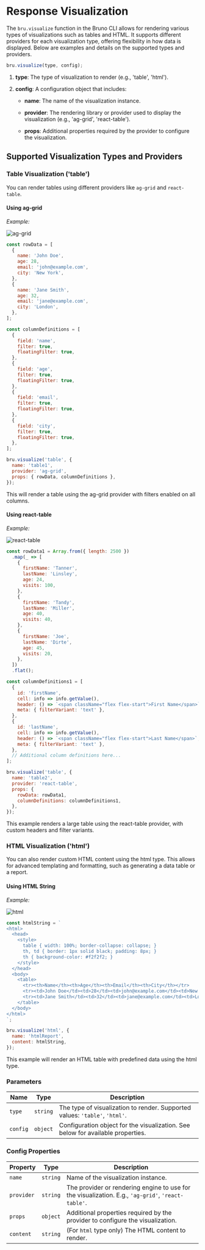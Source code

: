
# Response Visualization<PremiumBadge />

The `bru.visualize` function in the Bruno CLI allows for rendering various types of visualizations such as tables and HTML. It supports different providers for each visualization type, offering flexibility in how data is displayed. Below are examples and details on the supported types and providers.

```javascript
bru.visualize(type, config);
```

1. **type**: The type of visualization to render (e.g., 'table', 'html').

2. **config**: A configuration object that includes:

   - **name**: The name of the visualization instance.

   - **provider**: The rendering library or provider used to display the visualization (e.g., 'ag-grid', 'react-table').

   - **props**: Additional properties required by the provider to configure the visualization.

## Supported Visualization Types and Providers

### Table Visualization ('table')

You can render tables using different providers like `ag-grid` and `react-table`.

#### Using **ag-grid**

_Example:_

![ag-grid](/screenshots/visualization/ag-grid.png)

```javascript
const rowData = [
  {
    name: 'John Doe',
    age: 28,
    email: 'john@example.com',
    city: 'New York',
  },
  {
    name: 'Jane Smith',
    age: 32,
    email: 'jane@example.com',
    city: 'London',
  },
];

const columnDefinitions = [
  {
    field: 'name',
    filter: true,
    floatingFilter: true,
  },
  {
    field: 'age',
    filter: true,
    floatingFilter: true,
  },
  {
    field: 'email',
    filter: true,
    floatingFilter: true,
  },
  {
    field: 'city',
    filter: true,
    floatingFilter: true,
  },
];

bru.visualize('table', {
  name: 'table1',
  provider: 'ag-grid',
  props: { rowData, columnDefinitions },
});
```

This will render a table using the ag-grid provider with filters enabled on all columns.

#### Using **react-table**

_Example:_

![react-table](/screenshots/visualization/react-table.png)

```javascript
const rowData1 = Array.from({ length: 2500 })
  .map(_ => [
    {
      firstName: 'Tanner',
      lastName: 'Linsley',
      age: 24,
      visits: 100,
    },
    {
      firstName: 'Tandy',
      lastName: 'Miller',
      age: 40,
      visits: 40,
    },
    {
      firstName: 'Joe',
      lastName: 'Dirte',
      age: 45,
      visits: 20,
    },
  ])
  .flat();

const columnDefinitions1 = [
  {
    id: 'firstName',
    cell: info => info.getValue(),
    header: () => `<span className="flex flex-start">First Name</span>`,
    meta: { filterVariant: 'text' },
  },
  {
    id: 'lastName',
    cell: info => info.getValue(),
    header: () => `<span className="flex flex-start">Last Name</span>`,
    meta: { filterVariant: 'text' },
  },
  // Additional column definitions here...
];

bru.visualize('table', {
  name: 'table2',
  provider: 'react-table',
  props: {
    rowData: rowData1,
    columnDefinitions: columnDefinitions1,
  },
});
```

This example renders a large table using the react-table provider, with custom headers and filter variants.

### HTML Visualization ('html')

You can also render custom HTML content using the html type. This allows for advanced templating and formatting, such as generating a data table or a report.

#### Using **HTML** String

_Example:_

![html](/screenshots/visualization/html.png)

```javascript
const htmlString = `
<html>
  <head>
    <style>
      table { width: 100%; border-collapse: collapse; }
      th, td { border: 1px solid black; padding: 8px; }
      th { background-color: #f2f2f2; }
    </style>
  </head>
  <body>
    <table>
      <tr><th>Name</th><th>Age</th><th>Email</th><th>City</th></tr>
      <tr><td>John Doe</td><td>28</td><td>john@example.com</td><td>New York</td></tr>
      <tr><td>Jane Smith</td><td>32</td><td>jane@example.com</td><td>London</td></tr>
    </table>
  </body>
</html>
`;

bru.visualize('html', {
  name: 'htmlReport',
  content: htmlString,
});
```

This example will render an HTML table with predefined data using the html type.

### Parameters

| Name     | Type     | Description                                                                     |
| -------- | -------- | ------------------------------------------------------------------------------- |
| `type`   | `string` | The type of visualization to render. Supported values: `'table'`, `'html'`.     |
| `config` | `object` | Configuration object for the visualization. See below for available properties. |

### Config Properties

| Property   | Type     | Description                                                                                        |
| ---------- | -------- | -------------------------------------------------------------------------------------------------- |
| `name`     | `string` | Name of the visualization instance.                                                                |
| `provider` | `string` | The provider or rendering engine to use for the visualization. E.g., `'ag-grid'`, `'react-table'`. |
| `props`    | `object` | Additional properties required by the provider to configure the visualization.                     |
| `content`  | `string` | (For `html` type only) The HTML content to render.                                                 |
